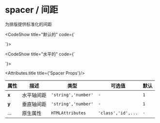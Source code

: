 
# spacer / 间距

为排版提供标准化的间距

<CodeShow title="默认的" code={`<template>
 <div>
   <fect-row style="background:#444"><fect-spacer y="1" /></fect-row>
   <fect-spacer y="1" />
   <fect-row style="background:#444"><fect-spacer y="2" /></fect-row>
   <fect-spacer y="1" />
   <fect-row style="background:#444"><fect-spacer y="3" /></fect-row>
 </div>
</template>
 
<script>
   
 
}
 
</script>
`}>
 <div>
   <fect-row style="background:#444"><fect-spacer y="1" /></fect-row>
   <fect-spacer y="1" />
   <fect-row style="background:#444"><fect-spacer y="2" /></fect-row>
   <fect-spacer y="1" />
   <fect-row style="background:#444"><fect-spacer y="3" /></fect-row>
 </div>
</CodeShow>

<CodeShow title="水平的" code={`<template>
 <div>
   <fect-row >
      <fect-col style="background:#444"></fect-col>
      <fect-spacer x="5" />
      <fect-col style="background:#444"></fect-col>
    </fect-row>
 </div>
</template>
 
<script>
   
 
}
 
</script>
`}>
 <div>
    <fect-row >
      <fect-col style="background:#444"></fect-col>
      <fect-spacer x="5" />
      <fect-col style="background:#444"></fect-col>
    </fect-row>
 </div>
</CodeShow>

<Attributes>
  
<Attributes.title title={'Spacer Props'}/>

| 属性  | 描述       | 类型                | 可选值             | 默认 |
| ----- | ---------- | ------------------- | ------------------ | ---- |
| **x** | 水平轴间距 | `'string','number'` | `-`                | `1`  |
| **y** | 垂直轴间距 | `'string','number'` | `-`                | `1`  |
| ...   | 原生属性   | `HTMLAttributes`    | `'class','id',...` | `-`  |

</Attributes>
